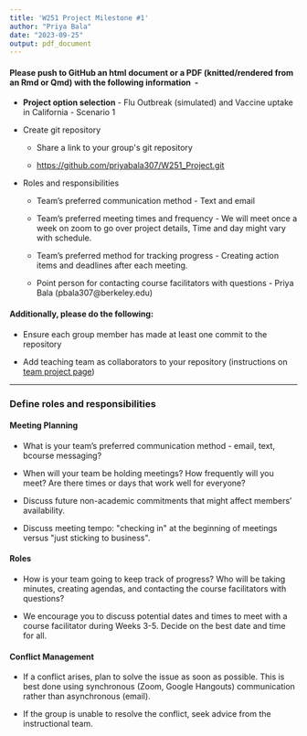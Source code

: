 ```yaml
---
title: 'W251 Project Milestone #1'
author: "Priya Bala"
date: "2023-09-25"
output: pdf_document
---
```


#### **Please push to GitHub an html document or a PDF (knitted/rendered from an Rmd or Qmd) with the following information  -** 

-   **Project option selection** - Flu Outbreak (simulated) and Vaccine uptake in California - Scenario 1

-   Create git repository

    -   Share a link to your group\'s git repository

    -   <https://github.com/priyabala307/W251_Project.git>

-   Roles and responsibilities

    -   Team's preferred communication method - Text and email

    -   Team's preferred meeting times and frequency - We will meet once a week on zoom to go over project details, Time and day might vary with schedule.

    -   Team's preferred method for tracking progress - Creating action items and deadlines after each meeting.

    -   Point person for contacting course facilitators with questions - Priya Bala (pbala307\@berkeley.edu)

#### **Additionally, please do the following:**

-   Ensure each group member has made at least one commit to the repository

-   Add teaching team as collaborators to your repository (instructions on [team project page](https://bcourses.berkeley.edu/courses/1525339/pages/team-project "Team Project"))

------------------------------------------------------------------------

### **Define roles and responsibilities**

#### Meeting Planning

-   What is your team's preferred communication method - email, text, bcourse messaging?

-   When will your team be holding meetings? How frequently will you meet? Are there times or days that work well for everyone?

-   Discuss future non-academic commitments that might affect members' availability.

-   Discuss meeting tempo: \"checking in\" at the beginning of meetings versus \"just sticking to business\".

#### Roles

-   How is your team going to keep track of progress? Who will be taking minutes, creating agendas, and contacting the course facilitators with questions?

-   We encourage you to discuss potential dates and times to meet with a course facilitator during Weeks 3-5. Decide on the best date and time for all.

#### Conflict Management

-   If a conflict arises, plan to solve the issue as soon as possible. This is best done using synchronous (Zoom, Google Hangouts) communication rather than asynchronous (email).

-   If the group is unable to resolve the conflict, seek advice from the instructional team. 
